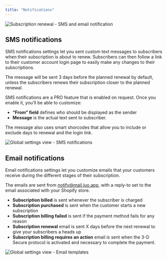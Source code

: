 ```yaml
---
title: "Notifications"
---
```


![Subscription renewal - SMS and email notification](https://cdn.juo.io/content-uploads/Subscription_Notifications_400fd6241a.png)

## SMS notifications

SMS notifications settings let you sent custom text messages to subscribers when their subscription is about to renew. Subscribers can then follow a link to their customer account login page to easily make any changes to their subscriptions.

The message will be sent 3 days before the planned renewal by default, unless the subscribers renews their subscription closer to the planned renewal.

SMS notifications are a PRO feature that is enabled on request. Once you enable it, you’ll be able to customize:

* **“From” field** defines who should be displayed as the sender
* **Message** is the actual text sent to subscriber.

The message also uses smart shorcodes that allow you to include or exclude days to renewal and the login link.

![Global settings view - SMS notifications](https://cdn.juo.io/content-uploads/settings_SMS_notifications_cc281408ed.png)

## Email notifications

Email notifications settings let you customize emails that your customers receive during the different stages of their subscription.

The emails are sent from [notify@mail.juo.app](mailto:notify@mail.juo.app), with a reply-to set to the email associated with your Shopify store.

* **Subscription billed** is sent whenever the subscriber is charged
* **Subscription purchased** is sent when the customer starts a new subscription
* **Subscription billing failed** is sent if the payment method fails for any reason
* **Subscription renewal** email is sent X days before the next renewal to give your subscribers a heads up
* **Subscription billing requires an action** email is sent when the 3-D Secure protocol is activated and necessary to complete the payment.

![Global settings view - Email templates](https://cdn.juo.io/content-uploads/settings_email_templates_375672b6eb.png)
